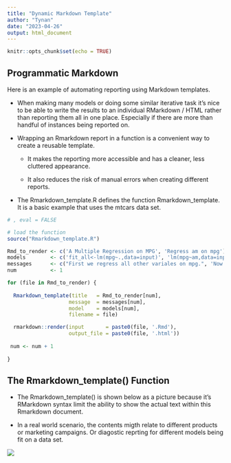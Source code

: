 ```yaml
---
title: "Dynamic Markdown Template"
author: "Tynan"
date: "2023-04-26"
output: html_document
---
```


```r
knitr::opts_chunk$set(echo = TRUE)
```

## Programmatic Markdown

Here is an example of automating reporting using Markdown templates. 

* When making many models or doing some similar iterative task it's nice to be able to write the results to an individual RMarkdown / HTML rather than reporting them all in one place. Especially if there are more than handful of instances being reported on.

* Wrapping an Rmarkdown report in a function is a convenient way to create a reusable template.

  * It makes the reporting more accessible and has a cleaner, less cluttered appearance. 
  
  * It also reduces the risk of manual errors when creating different reports. 

* The Rmarkdown_template.R defines the function Rmarkdown_template. It is a basic example that uses the mtcars data set.

```r
# , eval = FALSE

# load the function
source("Rmarkdown_template.R")

Rmd_to_render <- c('A Multiple Regression on MPG', 'Regress am on mpg')
models        <- c('fit_all<-lm(mpg~.,data=input)', 'lm(mpg~am,data=input)')
messages      <- c("First we regress all other variales on mpg.", 'Now regress am on mpg.') 
num           <- 1

for (file in Rmd_to_render) {
  
  Rmarkdown_template(title   = Rmd_to_render[num],
                    message  = messages[num], 
                    model    = models[num],
                    filename = file)

  rmarkdown::render(input       = paste0(file, '.Rmd'),
                    output_file = paste0(file, '.html'))
 
 num <- num + 1 
  
}
```

## The Rmarkdown_template() Function

* The Rmarkdown_template() is shown below as a picture because it's RMarkdown syntax limit the ability to show the actual text within this Rmarkdown document. 

* In a real world scenario, the contents migth relate to different products or marketing campaigns. Or diagostic reprting for different models being fit on a data set. 

![](Rmarkdown_template_function.png)

